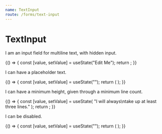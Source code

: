 ```yaml
---
name: TextInput
route: /forms/text-input
---
```



# TextInput

I am an input field for multiline text, with hidden input.

<Playground>
  {() => {
    const [value, setValue] = useState("Edit Me");
    return <TextInput value={value} onChange={setValue} />;
  }}
</Playground>

I can have a placeholder text.

<Playground>
  {() => {
    const [value, setValue] = useState("");
    return (
      <TextInput placeholder="Edit Me" value={value} onChange={setValue} />
    );
  }}
</Playground>

I can have a minimum height, given through a minimum line count.

<Playground>
  {() => {
    const [value, setValue] = useState(
      "I will always\ntake up at least three lines."
    );
    return <TextInput minLineCount={3} value={value} onChange={setValue} />;
  }}
</Playground>

I can be disabled.

<Playground>
  {() => {
    const [value, setValue] = useState("");
    return (
      <TextInput
        isDisabled
        placeholder="I cannot be edited"
        value={value}
        onChange={setValue}
        minLineCount={5}
      />
    );
  }}
</Playground>
